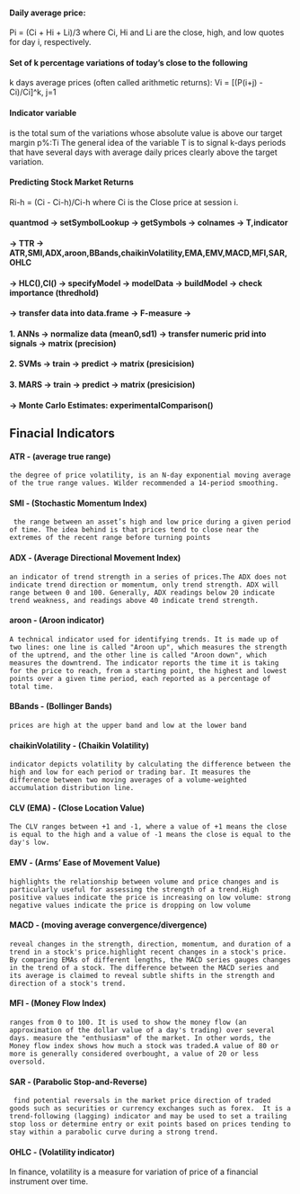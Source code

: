 #### Daily average price:
Pi = (Ci + Hi + Li)/3
where Ci, Hi and Li are the close, high, and low quotes for day i, respectively.

#### Set of k percentage variations of today's close to the following
k days average prices (often called arithmetic returns):
Vi = [(P(i+j) - Ci)/Ci]^k, j=1

#### Indicator variable 
is the total sum of the variations whose absolute value is above our target margin p%:Ti
The general idea of the variable T is to signal k-days periods that have
several days with average daily prices clearly above the target variation.

#### Predicting Stock Market Returns
Ri-h = (Ci - Ci-h)/Ci-h
where Ci is the Close price at session i.

#### quantmod -> setSymbolLookup -> getSymbols -> colnames -> T,indicator
#### -> TTR -> ATR,SMI,ADX,aroon,BBands,chaikinVolatility,EMA,EMV,MACD,MFI,SAR,OHLC
#### -> HLC(),Cl() -> specifyModel -> modelData -> buildModel -> check importance (thredhold)
#### -> transfer data into data.frame -> F-measure -> 
#### 1. ANNs -> normalize data (mean0,sd1) -> transfer numeric prid into signals -> matrix (precision)
#### 2. SVMs -> train -> predict -> matrix (presicision)
#### 3. MARS -> train -> predict -> matrix (presicision)
#### -> Monte Carlo Estimates: experimentalComparison()


## Finacial Indicators
#### ATR - (average true range)
    the degree of price volatility, is an N-day exponential moving average of the true range values. Wilder recommended a 14-period smoothing.

#### SMI - (Stochastic Momentum Index)
	 the range between an asset’s high and low price during a given period of time. The idea behind is that prices tend to close near the extremes of the recent range before turning points

#### ADX - (Average Directional Movement Index)
	an indicator of trend strength in a series of prices.The ADX does not indicate trend direction or momentum, only trend strength. ADX will range between 0 and 100. Generally, ADX readings below 20 indicate trend weakness, and readings above 40 indicate trend strength.

#### aroon - (Aroon indicator)
	A technical indicator used for identifying trends. It is made up of two lines: one line is called "Aroon up", which measures the strength of the uptrend, and the other line is called "Aroon down", which measures the downtrend. The indicator reports the time it is taking for the price to reach, from a starting point, the highest and lowest points over a given time period, each reported as a percentage of total time.

#### BBands - (Bollinger Bands)
	prices are high at the upper band and low at the lower band

#### chaikinVolatility - (Chaikin Volatility)
	indicator depicts volatility by calculating the difference between the high and low for each period or trading bar. It measures the difference between two moving averages of a volume-weighted accumulation distribution line.

#### CLV (EMA) - (Close Location Value)
	The CLV ranges between +1 and -1, where a value of +1 means the close is equal to the high and a value of -1 means the close is equal to the day's low.

#### EMV - (Arms' Ease of Movement Value)
	highlights the relationship between volume and price changes and is particularly useful for assessing the strength of a trend.High positive values indicate the price is increasing on low volume: strong negative values indicate the price is dropping on low volume

#### MACD - (moving average convergence/divergence)
	reveal changes in the strength, direction, momentum, and duration of a trend in a stock's price.highlight recent changes in a stock's price. By comparing EMAs of different lengths, the MACD series gauges changes in the trend of a stock. The difference between the MACD series and its average is claimed to reveal subtle shifts in the strength and direction of a stock's trend.

#### MFI - (Money Flow Index)
	ranges from 0 to 100. It is used to show the money flow (an approximation of the dollar value of a day's trading) over several days. measure the "enthusiasm" of the market. In other words, the Money flow index shows how much a stock was traded.A value of 80 or more is generally considered overbought, a value of 20 or less oversold.

#### SAR - (Parabolic Stop-and-Reverse)
	 find potential reversals in the market price direction of traded goods such as securities or currency exchanges such as forex.  It is a trend-following (lagging) indicator and may be used to set a trailing stop loss or determine entry or exit points based on prices tending to stay within a parabolic curve during a strong trend.

#### OHLC - (Volatility indicator)

In finance, volatility is a measure for variation of price of a financial instrument over time.
